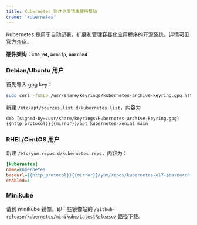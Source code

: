 ```yaml
---
title: Kubernetes 软件仓库镜像使用帮助
cname: 'kubernetes'
---
```


Kubernetes 是用于自动部署，扩展和管理容器化应用程序的开源系统。详情可见 [官方介绍](https://kubernetes.io/zh/)。

**硬件架构：`x86_64`, `armhfp`, `aarch64`**

### Debian/Ubuntu 用户

首先导入 gpg key：

```bash
sudo curl -fsSLo /usr/share/keyrings/kubernetes-archive-keyring.gpg https://packages.cloud.google.com/apt/doc/apt-key.gpg
```

新建 `/etc/apt/sources.list.d/kubernetes.list`，内容为

<CodeBlock>

```properties
deb [signed-by=/usr/share/keyrings/kubernetes-archive-keyring.gpg] {{http_protocol}}{{mirror}}/apt kubernetes-xenial main
```

</CodeBlock>

### RHEL/CentOS 用户

新建 `/etc/yum.repos.d/kubernetes.repo`，内容为：

<CodeBlock>

```ini
[kubernetes]
name=kubernetes
baseurl={{http_protocol}}{{mirror}}/yum/repos/kubernetes-el7-$basearch
enabled=1
```

</CodeBlock>

### Minikube

请到 minikube 镜像，即一些镜像站的 `/github-release/kubernetes/minikube/LatestRelease/` 路径下载。
